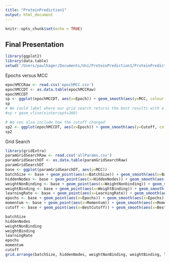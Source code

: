 ```yaml
---
title: "ProteinPrediction1"
output: html_document
---
```


```r
knitr::opts_chunk$set(echo = TRUE)
```

## Final Presentation

```r
library(ggplot2)
library(data.table)
setwd('/Users/paulhager/Documents/Uni/ProteinPrediction1/ProteinPrediction1/')
```

Epochs versus MCC

```r
epochMCCRaw <- read.csv('epochMCC.csv')
epochMCCDT <- as.data.table(epochMCCRaw)
epochMCCDT
sp <- ggplot(epochMCCDT, aes(x=Epoch)) + geom_smooth(aes(y=MCC, colour = "MCC")) 
sp
# We could label where our grid search returns the best results with a vline, but it may be easier to just explain without
#sp + geom_vline(xintercept=380)

# We cen also include how the cutoff changed
sp2 <- ggplot(epochMCCDT, aes(x=Epoch)) + geom_smooth(aes(y=Cutoff, colour = "Cutoff"))
sp2

```

Grid Search

```r
library(gridExtra)
paramGridSearchRaw <- read.csv('allParams.csv')
paramGridSearchDT <- as.data.table(paramGridSearchRaw)
paramGridSearchDT
base <- ggplot(paramGridSearchDT, aes(y=MCC))
batchSize <- base + geom_point(aes(x=BatchSize)) + geom_smooth(aes(x=BatchSize),method="lm")
hiddenNodes <- base + geom_point(aes(x=HiddenNodes)) + geom_smooth(aes(x=HiddenNodes),method="lm")
weightNonBinding <- base + geom_point(aes(x=WeightNonbinding)) + geom_smooth(aes(x=WeightNonbinding),method="lm")
weightBinding <- base + geom_point(aes(x=WeightBinding)) + geom_smooth(aes(x=WeightBinding), method="lm")
learningRate <- base + geom_point(aes(x=LearningRate)) + geom_smooth(aes(x=LearningRate), method="lm")
epochs <- base + geom_point(aes(x=Epochs)) + geom_smooth(aes(x=Epochs), method="lm")
momentum <- base + geom_point(aes(x=Momentum)) + geom_smooth(aes(x=Momentum), method="lm")
cutoff <- base + geom_point(aes(x=BestCutoff)) + geom_smooth(aes(x=BestCutoff), method="lm")

batchSize
hiddenNodes
weightNonBinding
weightBinding
learningRate
epochs
momentum
cutoff
grid.arrange(batchSize, hiddenNodes, weightNonBinding, weightBinding, learningRate, epochs, momentum, cutoff)
```